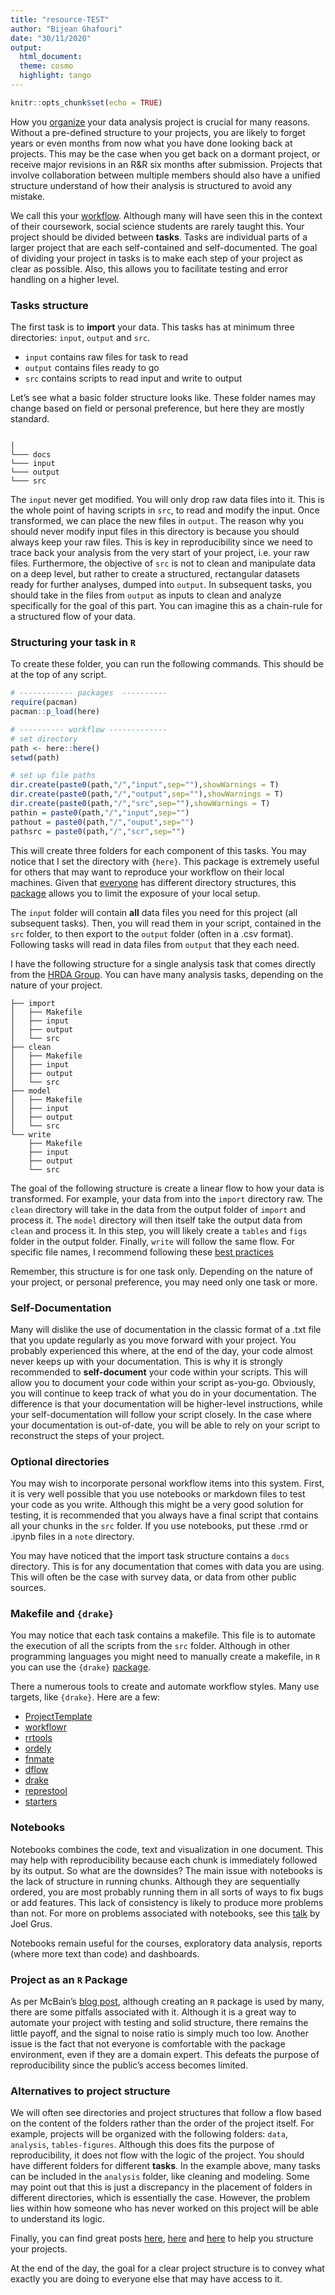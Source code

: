 ```yaml
---
title: "resource-TEST"
author: "Bijean Ghafouri"
date: "30/11/2020"
output: 
  html_document:
  theme: cosmo
  highlight: tango
---
```


```r
knitr::opts_chunk$set(echo = TRUE)
```

How you [organize](https://hrdag.org/2016/06/14/the-task-is-a-quantum-of-workflow/) your data analysis project is crucial for many reasons. Without a pre-defined structure to your projects, you are likely to forget years or even months from now what you have done looking back at projects. This may be the case when you get back on a dormant project, or receive major revisions in an R&R six months after submission. Projects that involve collaboration between multiple members should also have a unified structure understand of how their analysis is structured to avoid any mistake. 


We call this your [workflow](https://hrdag.org/tech-notes/harmful.html). Although many will have seen this in the context of their coursework, social science students are rarely taught this. Your project should be divided between **tasks**. Tasks are individual parts of a larger project that are each self-contained and self-documented. The goal of dividing your project in tasks is to make each step of your project as clear as possible. Also, this allows you to facilitate testing and error handling on a higher level. 
\bigskip


### Tasks structure
The first task is to **import** your data. This tasks has at minimum three directories: `input`, `output` and `src`. 

* `input` contains raw files for task to read
* `output` contains files ready to go
*  `src`  contains scripts to read input and write to output

Let's see what a basic folder structure looks like. These folder names may change based on field or personal preference, but here they are mostly standard. 

```
  
│
└─── docs
└─── input
└─── output
└─── src
```

The `input` never get modified. You will only drop raw data files into it. This is the whole point of having scripts in `src`, to read and modify the input. Once transformed, we can place the new files in `output`. The reason why you should never modify input files in this directory is because you should always keep your raw files. This is key in reproducibility since we need to trace back your analysis from the very start of your project, i.e. your raw files. Furthermore, the objective of `src` is not to clean and manipulate data on a deep level, but rather to create a structured, rectangular datasets ready for further analyses, dumped into `output`. In subsequent tasks, you should take in the files from `output` as inputs to clean and analyze specifically for the goal of this part. You can imagine this as a chain-rule for a structured flow of your data. 


### Structuring your task in `R`
To create these folder, you can run the following commands. This should be at the top of any script. 
```r
# ------------ packages  ----------
require(pacman)
pacman::p_load(here)

# ---------- workflow -------------
# set directory
path <- here::here()
setwd(path)

# set up file paths 
dir.create(paste0(path,"/","input",sep=""),showWarnings = T)
dir.create(paste0(path,"/","output",sep=""),showWarnings = T)
dir.create(paste0(path,"/","src",sep=""),showWarnings = T)
pathin = paste0(path,"/","input",sep="")
pathout = paste0(path,"/","ouput",sep="")
pathsrc = paste0(path,"/","scr",sep="")
```

This will create three folders for each component of this tasks. You may notice that I set the directory with `{here}`. This package is extremely useful for others that may want to reproduce your workflow on their local machines. Given that [everyone](https://i.imgur.com/jKWxztR.png) has different directory structures, this [package](https://github.com/jennybc/here_here#readme) allows you to limit the exposure of your local setup. 


The `input` folder will contain **all** data files you need for this project (all subsequent tasks). Then, you will read them in your script, contained in the `src` folder, to then export to the `output` folder (often in a .csv format). Following tasks will read in data files from `output` that they each need. 


I have the following structure for a single analysis task that comes directly from the [HRDA Group](https://hrdag.org/). You can have many analysis tasks, depending on the nature of your project. 

```
├── import
│   ├── Makefile
│   ├── input
│   ├── output
│   └── src
├── clean
│   ├── Makefile
│   ├── input
│   ├── output
│   └── src
├── model
│   ├── Makefile
│   ├── input
│   ├── output
│   └── src
└── write
    ├── Makefile
    ├── input
    ├── output
    └── src
```

The goal of the following structure is create a linear flow to how your data is transformed. For example, your data from into the `import` directory raw. The `clean` directory will take in the data from the output folder of `import` and process it. The `model` directory will then itself take the output data from `clean` and process it. In this step, you will likely create a `tables` and `figs` folder in the output folder. Finally, `write` will follow the same flow. For specific file names, I recommend following these [best practices](https://speakerdeck.com/jennybc/how-to-name-files)


Remember, this structure is for one task only. Depending on the nature of your project, or personal preference, you may need only one task or more. 

### Self-Documentation
Many will dislike the use of documentation in the classic format of a .txt file that you update regularly as you move forward with your project. You probably experienced this where, at the end of the day, your code almost never keeps up with your documentation. This is why it is strongly recommended to **self-document** your code within your scripts. This will allow you to document your code within your script as-you-go. Obviously, you will continue to keep track of what you do in your documentation. The difference is that your documentation will be higher-level instructions, while your self-documentation will follow your script closely. In the case where your documentation is out-of-date, you will be able to rely on your script to reconstruct the steps of your project. 


### Optional directories
You may wish to incorporate personal workflow items into this system.
First, it is very well possible that you use notebooks or markdown files to test your code as you write. Although this might be a very good solution for testing, it is recommended that you always have a final script that contains all your chunks in the `src` folder. If you use notebooks, put these .rmd or .ipynb files in a `note` directory. 

You may have noticed that the import task structure contains a `docs` directory. This is for any documentation that comes with data you are using. This will often be the case with survey data, or data from other public sources.  


### Makefile and `{drake}` 
You may notice that each task contains a makefile. This file is to automate the execution of all the scripts from the `src` folder. Although in other programming languages you might need to manually create a makefile, in `R` you can use the `{drake}` [package](https://milesmcbain.xyz/posts/the-drake-post/).  

There a numerous tools to create and automate workflow styles. Many use targets, like `{drake}`. Here are a few: 

* [ProjectTemplate](http://projecttemplate.net/)
* [workflowr](https://jdblischak.github.io/workflowr/)
* [rrtools](https://github.com/benmarwick/rrtools)
* [ordely](https://github.com/vimc/orderly)
* [fnmate](https://github.com/MilesMcBain/fnmate)
* [dflow](https://github.com/milesmcbain/dflow)
* [drake](https://docs.ropensci.org/drake/)
* [represtool](https://pirategrunt.com/represtools/)
* [starters](https://itsalocke.com/starters/)


### Notebooks
Notebooks combines the code, text and visualization in one document. This may help with reproducibility because each chunk is immediately followed by its output. So what are the downsides? The main issue with notebooks is the lack of structure in running chunks. Although they are sequentially ordered, you are most probably running them in all sorts of ways to fix bugs or add features. This lack of consistency is likely to produce more problems than not. For more on problems associated with notebooks, see this [talk](https://www.youtube.com/watch?v=7jiPeIFXb6U) by Joel Grus.

Notebooks remain useful for the courses, exploratory data analysis, reports (where more text than code) and dashboards. 

### Project as an `R` Package
As per McBain's [blog post](https://milesmcbain.xyz/posts/an-okay-idea/), although creating an `R` package is used by many, there are some pitfalls associated with it. Although it is a great way to automate your project with testing and solid structure, there remains the little payoff, and the signal to noise ratio is simply much too low. Another issue is the fact that not everyone is comfortable with the package environment, even if they are a domain expert. This defeats the purpose of reproducibility since the public's access becomes limited. 




### Alternatives to project structure
We will often see directories and project structures that follow a flow based on the content of the folders rather than the order of the project itself. For example, projects will be organized with the following folders: `data`, `analysis`, `tables-figures`. Although this does fits the purpose of reproducibility, it does not flow with the logic of the project. You should have different folders for different **tasks**. In the example above, many tasks can be included in the `analysis` folder, like cleaning and modeling. Some may point out that this is just a discrepancy in the placement of folders in different directories, which is essentially the case. However, the problem lies within how someone who has never worked on this project will be able to understand its logic. 

Finally, you can find great posts [here](https://chrisvoncsefalvay.com/2018/08/09/structuring-r-projects/),  [here](https://the-turing-way.netlify.app/welcome) and [here](https://edwinth.github.io/ADSwR/index.html) to help you structure your projects.

At the end of the day, the goal for a clear project structure is to convey what exactly you are doing to everyone else that may have access to it. 


